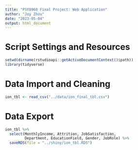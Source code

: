 ```yaml
---
title: "PSY8960 Final Project: Web Application"
author: "Joy Zhou"
date: "2023-05-04"
output: html_document
---
```


# Script Settings and Resources
```r
setwd(dirname(rstudioapi::getActiveDocumentContext()$path))
library(tidyverse)
```

# Data Import and Cleaning
```r
ion_tbl <- read_csv("../data/ion_final_tbl.csv")
```

# Data Export
```r
ion_tbl %>%
  select(MonthlyIncome, Attrition, JobSatisfaction,
         Department, EducationField, Gender, JobRole) %>%
  saveRDS(file = "../shiny/ion_tbl.RDS")
```


